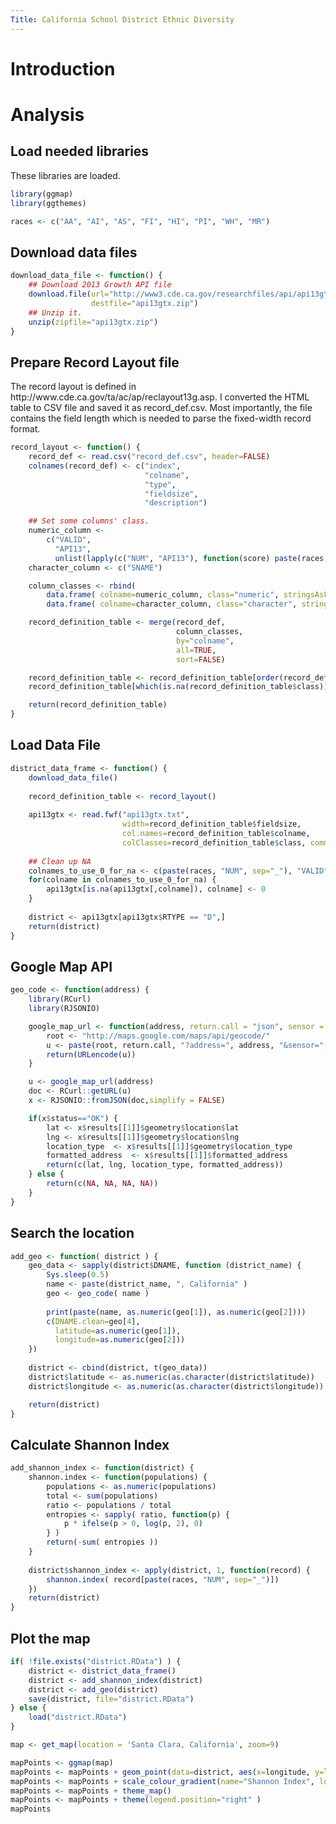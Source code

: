 ```yaml
---
Title: California School District Ethnic Diversity
---
```

# Introduction



# Analysis

## Load needed libraries

These libraries are loaded.

```r

library(ggmap)
library(ggthemes)

races <- c("AA", "AI", "AS", "FI", "HI", "PI", "WH", "MR")

```
## Download data files
```r

download_data_file <- function() {
    ## Download 2013 Growth API file
    download.file(url="http://www3.cde.ca.gov/researchfiles/api/api13gtx.zip",
                  destfile="api13gtx.zip")
    ## Unzip it.
    unzip(zipfile="api13gtx.zip")
}

```
## Prepare Record Layout file

The record layout is defined in http://www.cde.ca.gov/ta/ac/ap/reclayout13g.asp. I converted the HTML table to CSV file and saved it as record_def.csv. Most importantly, the file contains the field length which is needed to parse the fixed-width record format.


```r
record_layout <- function() {
    record_def <- read.csv("record_def.csv", header=FALSE)
    colnames(record_def) <- c("index",
                              "colname",
                              "type",
                              "fieldsize",
                              "description")

    ## Set some columns' class.
    numeric_column <-
        c("VALID",
          "API13",
          unlist(lapply(c("NUM", "API13"), function(score) paste(races, score, sep="_") ) ) )
    character_column <- c("SNAME")

    column_classes <- rbind(
        data.frame( colname=numeric_column, class="numeric", stringsAsFactors=FALSE),
        data.frame( colname=character_column, class="character", stringsAsFactors=FALSE))

    record_definition_table <- merge(record_def,
                                     column_classes,
                                     by="colname",
                                     all=TRUE,
                                     sort=FALSE)

    record_definition_table <- record_definition_table[order(record_definition_table$index),]
    record_definition_table[which(is.na(record_definition_table$class)), "class"] <- "character"

    return(record_definition_table)
}
```

## Load Data File
```r
district_data_frame <- function() {
    download_data_file()
    
    record_definition_table <- record_layout()
    
    api13gtx <- read.fwf("api13gtx.txt",
                         width=record_definition_table$fieldsize,
                         col.names=record_definition_table$colname,
                         colClasses=record_definition_table$class, comment.char="")
    
    ## Clean up NA
    colnames_to_use_0_for_na <- c(paste(races, "NUM", sep="_"), "VALID")
    for(colname in colnames_to_use_0_for_na) {
        api13gtx[is.na(api13gtx[,colname]), colname] <- 0
    }
    
    district <- api13gtx[api13gtx$RTYPE == "D",]
    return(district)
}

```

## Google Map API

```r

geo_code <- function(address) {
    library(RCurl)
    library(RJSONIO)

    google_map_url <- function(address, return.call = "json", sensor = "false") {
        root <- "http://maps.google.com/maps/api/geocode/"
        u <- paste(root, return.call, "?address=", address, "&sensor=", sensor, sep = "")
        return(URLencode(u))
    }

    u <- google_map_url(address)
    doc <- RCurl::getURL(u)
    x <- RJSONIO::fromJSON(doc,simplify = FALSE)

    if(x$status=="OK") {
        lat <- x$results[[1]]$geometry$location$lat
        lng <- x$results[[1]]$geometry$location$lng
        location_type  <- x$results[[1]]$geometry$location_type
        formatted_address  <- x$results[[1]]$formatted_address
        return(c(lat, lng, location_type, formatted_address))
    } else {
        return(c(NA, NA, NA, NA))
    }
}

```

## Search the location

```r

add_geo <- function( district ) {
    geo_data <- sapply(district$DNAME, function (district_name) {
        Sys.sleep(0.5)
        name <- paste(district_name, ", California" )
        geo <- geo_code( name )
        
        print(paste(name, as.numeric(geo[1]), as.numeric(geo[2])))
        c(DNAME.clean=geo[4],
          latitude=as.numeric(geo[1]),
          longitude=as.numeric(geo[2]))
    })
    
    district <- cbind(district, t(geo_data))
    district$latitude <- as.numeric(as.character(district$latitude))
    district$longitude <- as.numeric(as.character(district$longitude))

    return(district)
}

```



## Calculate Shannon Index

```r
add_shannon_index <- function(district) {
    shannon.index <- function(populations) {
        populations <- as.numeric(populations)
        total <- sum(populations)
        ratio <- populations / total
        entropies <- sapply( ratio, function(p) {
            p * ifelse(p > 0, log(p, 2), 0)
        } )
        return(-sum( entropies ))
    }
    
    district$shannon_index <- apply(district, 1, function(record) {
        shannon.index( record[paste(races, "NUM", sep="_")])
    })
    return(district)
}
```

## Plot the map

```r

if( !file.exists("district.RData") ) {
    district <- district_data_frame()
    district <- add_shannon_index(district)
    district <- add_geo(district)
    save(district, file="district.RData")
} else {
    load("district.RData")
}

map <- get_map(location = 'Santa Clara, California', zoom=9)

mapPoints <- ggmap(map)
mapPoints <- mapPoints + geom_point(data=district, aes(x=longitude, y=latitude, color=shannon_index), alpha=1.0, size=3)
mapPoints <- mapPoints + scale_colour_gradient(name="Shannon Index", low="darkgreen", high="red")
mapPoints <- mapPoints + theme_map()
mapPoints <- mapPoints + theme(legend.position="right" )
mapPoints


```
